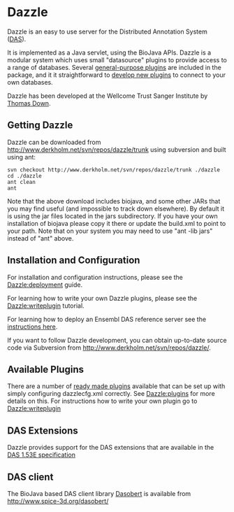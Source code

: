 =Dazzle=

Dazzle is an easy to use server for the Distributed Annotation System ([http://www.biodas.org DAS]). 

It is implemented as a Java servlet, using the BioJava APIs. Dazzle is a modular system which uses small "datasource" plugins to provide access to a range of databases. Several [[Dazzle:plugins|general-purpose plugins]] are included in the package, and it it straightforward to [[Dazzle:writeplugin| develop new plugins]] to connect to your own databases.

Dazzle has been developed at the Wellcome Trust Sanger Institute by [[Thomas_Down|Thomas Down]].

==Getting Dazzle==

Dazzle can be downloaded from [http://www.derkholm.net/svn/repos/dazzle/trunk http://www.derkholm.net/svn/repos/dazzle/trunk] using subversion and built using ant:

<pre>
svn checkout http://www.derkholm.net/svn/repos/dazzle/trunk ./dazzle
cd ./dazzle
ant clean
ant
</pre>


Note that the above download includes biojava, and some other JARs that you may find useful (and impossible to track down elsewhere). By default it is using the jar files located in the jars subdirectory. If you have your own installation of biojava please copy it there or update the build.xml to point to your path. Note that on your system you may need to use "ant -lib jars" instead of "ant" above.

==Installation and Configuration==
For installation and configuration instructions, please see the [[Dazzle:deployment]] guide.

For learning how to write your own Dazzle plugins, please see the [[Dazzle:writeplugin]] tutorial.

For learning how to deploy an Ensembl DAS reference server see the [[Dazzle:Ensembl|instructions here]].

If you want to follow Dazzle development, you can obtain up-to-date source code via Subversion from [http://www.derkholm.net/svn/repos/dazzle/ http://www.derkholm.net/svn/repos/dazzle/].

==Available Plugins==

There are a number of [[Dazzle:plugins|ready made plugins]] available that can be set up with simply configuring dazzlecfg.xml correctly.
See [[Dazzle:plugins]] for more details on this. For instructions how to write your own plugin go to [[Dazzle:writeplugin]]

== DAS Extensions==
Dazzle provides support for the DAS extensions that are available in the [http://www.dasregistry.org/spec_1.53E.jsp DAS 1.53E specification]

== DAS client==
The BioJava based DAS client library [http://www.spice-3d.org/dasobert/ Dasobert] is available from [http://www.spice-3d.org/dasobert/ http://www.spice-3d.org/dasobert/]